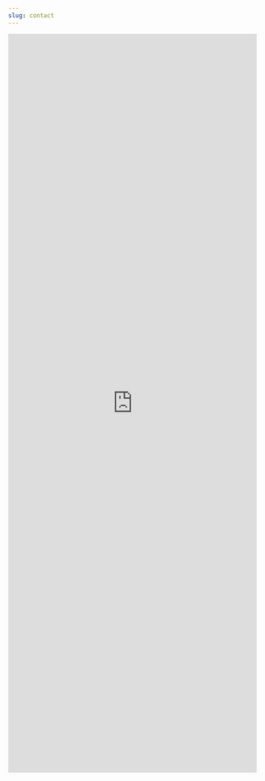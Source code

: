 ```yaml
---
slug: contact
---
```


<iframe src = "https://docs.google.com/forms/d/e/1FAIpQLSfTDMVMgPdf0kG7a1T9zB5Y9uaZZCfXX6bPqz1S0oUUQN_vIA/viewform?usp=sf_link" id="commentForm" width = "100%" height = 1500 frameBorder="0"></iframe>
